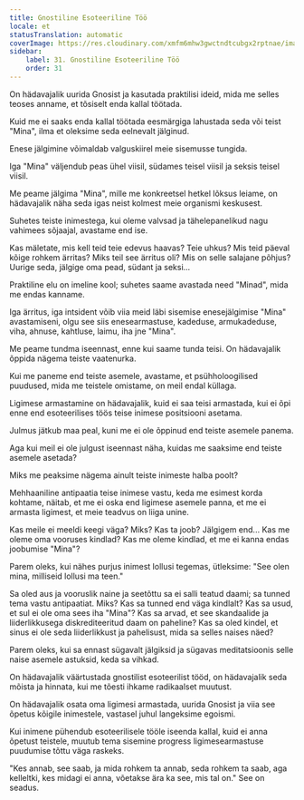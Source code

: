 ```yaml
---
title: Gnostiline Esoteeriline Töö
locale: et
statusTranslation: automatic
coverImage: https://res.cloudinary.com/xmfm6mhw3gwctndtcubgx2rptnae/image/upload/v1740468922/small_cover_tratado_de_psicologia_revolucionaria_a4c0dca4e0.webp
sidebar:
    label: 31. Gnostiline Esoteeriline Töö
    order: 31
---
```

On hädavajalik uurida Gnosist ja kasutada praktilisi ideid, mida me selles teoses anname, et tõsiselt enda kallal töötada.

Kuid me ei saaks enda kallal töötada eesmärgiga lahustada seda või teist "Mina", ilma et oleksime seda eelnevalt jälginud.

Enese jälgimine võimaldab valguskiirel meie sisemusse tungida.

Iga "Mina" väljendub peas ühel viisil, südames teisel viisil ja seksis teisel viisil.

Me peame jälgima "Mina", mille me konkreetsel hetkel lõksus leiame, on hädavajalik näha seda igas neist kolmest meie organismi keskusest.

Suhetes teiste inimestega, kui oleme valvsad ja tähelepanelikud nagu vahimees sõjaajal, avastame end ise.

Kas mäletate, mis kell teid teie edevus haavas? Teie uhkus? Mis teid päeval kõige rohkem ärritas? Miks teil see ärritus oli? Mis on selle salajane põhjus? Uurige seda, jälgige oma pead, südant ja seksi...

Praktiline elu on imeline kool; suhetes saame avastada need "Minad", mida me endas kanname.

Iga ärritus, iga intsident võib viia meid läbi sisemise enesejälgimise "Mina" avastamiseni, olgu see siis enesearmastuse, kadeduse, armukadeduse, viha, ahnuse, kahtluse, laimu, iha jne "Mina".

Me peame tundma iseennast, enne kui saame tunda teisi. On hädavajalik õppida nägema teiste vaatenurka.

Kui me paneme end teiste asemele, avastame, et psühholoogilised puudused, mida me teistele omistame, on meil endal küllaga.

Ligimese armastamine on hädavajalik, kuid ei saa teisi armastada, kui ei õpi enne end esoteerilises töös teise inimese positsiooni asetama.

Julmus jätkub maa peal, kuni me ei ole õppinud end teiste asemele panema.

Aga kui meil ei ole julgust iseennast näha, kuidas me saaksime end teiste asemele asetada?

Miks me peaksime nägema ainult teiste inimeste halba poolt?

Mehhaaniline antipaatia teise inimese vastu, keda me esimest korda kohtame, näitab, et me ei oska end ligimese asemele panna, et me ei armasta ligimest, et meie teadvus on liiga unine.

Kas meile ei meeldi keegi väga? Miks? Kas ta joob? Jälgigem end... Kas me oleme oma vooruses kindlad? Kas me oleme kindlad, et me ei kanna endas joobumise "Mina"?

Parem oleks, kui nähes purjus inimest lollusi tegemas, ütleksime: "See olen mina, milliseid lollusi ma teen."

Sa oled aus ja vooruslik naine ja seetõttu sa ei salli teatud daami; sa tunned tema vastu antipaatiat. Miks? Kas sa tunned end väga kindlalt? Kas sa usud, et sul ei ole oma sees iha "Mina"? Kas sa arvad, et see skandaalide ja liiderlikkusega diskrediteeritud daam on paheline? Kas sa oled kindel, et sinus ei ole seda liiderlikkust ja pahelisust, mida sa selles naises näed?

Parem oleks, kui sa ennast sügavalt jälgiksid ja sügavas meditatsioonis selle naise asemele astuksid, keda sa vihkad.

On hädavajalik väärtustada gnostilist esoteerilist tööd, on hädavajalik seda mõista ja hinnata, kui me tõesti ihkame radikaalset muutust.

On hädavajalik osata oma ligimesi armastada, uurida Gnosist ja viia see õpetus kõigile inimestele, vastasel juhul langeksime egoismi.

Kui inimene pühendub esoteerilisele tööle iseenda kallal, kuid ei anna õpetust teistele, muutub tema sisemine progress ligimesearmastuse puudumise tõttu väga raskeks.

"Kes annab, see saab, ja mida rohkem ta annab, seda rohkem ta saab, aga kelleltki, kes midagi ei anna, võetakse ära ka see, mis tal on." See on seadus.


